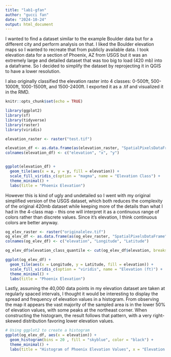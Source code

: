 ```yaml
---
title: "lab1-gfan"
author: "gucci fan"
date: "2024-10-24"
output: html_document
---
```


I wanted to find a dataset similar to the example Boulder data but for a different city and perform analysis on that. I liked the Boulder elevation maps so I wanted to recreate that from publicly available data. I took elevation data for a section of Phoenix, AZ from USGS but it was an extremely large and detailed dataset that was too big to load (420 mb) into a dataframe. So I decided to simplify the dataset by reprojecting it in QGIS to have a lower resolution.

I also originally classified the elevation raster into 4 classes: 0-500ft, 500-1000ft, 1000-1500ft, and 1500-2400ft. I exported it as a .tif and visualized it in the RMD.


```r
knitr::opts_chunk$set(echo = TRUE)
```

```r
library(ggplot2)
library(sf)
library(tidyverse)
library(raster)
library(viridis) 
```

```r
elevation_raster <- raster("test.tif")

elevation_df <- as.data.frame(as(elevation_raster, "SpatialPixelsDataFrame"))
colnames(elevation_df) <- c("elevation", "x", "y")


ggplot(elevation_df) +
  geom_tile(aes(x = x, y = y, fill = elevation)) +
  scale_fill_viridis_c(option = "magma", name = "Elevation Class") +
  theme_minimal() +
  labs(title = "Phoenix Elevation")


```
However this is kind of ugly and undetailed so I went with my original simplified version of the USGS dataset, which both reduces the complexity of the original 420mb dataset while keeping more of the details than what I had in the 4-class map - this one will interpret it as a continuous range of colors rather than discrete values. Since it's elevation, I think continuous colors are better anyway.

```r

og_elev_raster <- raster("originalelev.tif")
og_elev_df <- as.data.frame(as(og_elev_raster, "SpatialPixelsDataFrame"))
colnames(og_elev_df) <- c("elevation", "Longitude", "Latitude")

og_elev_df$elevation_class_quantile <- cut(og_elev_df$elevation, breaks = quantile(og_elev_df$elevation, probs = seq(0, 1, by = 0.25)), include.lowest = TRUE)

ggplot(og_elev_df) +
  geom_tile(aes(x = Longitude, y = Latitude, fill = elevation)) +
  scale_fill_viridis_c(option = "viridis", name = "Elevation (ft)") +
  theme_minimal() +
  labs(title = "Phoenix Elevation")
```
Lastly, assuming the 40,000 data points in my elevation dataset are taken at regularly spaced intervals, I thought it would be interesting to display the spread and frequency of elevation values in a histogram. From observing the map it appears the vast majority of the sampled area is in the lower 50% of elevation values, with some peaks at the northeast corner. When constructing the histogram, the result follows that pattern, with a very right-skewed distribution favoring lower elevation values.

```r
# Using ggplot2 to create a histogram
ggplot(og_elev_df, aes(x = elevation)) +
  geom_histogram(bins = 20 , fill = "skyblue", color = "black") +
  theme_minimal() +
  labs(title = "Histogram of Phoenix Elevation Values", x = "Elevation (ft)", y = "Frequency")

```

